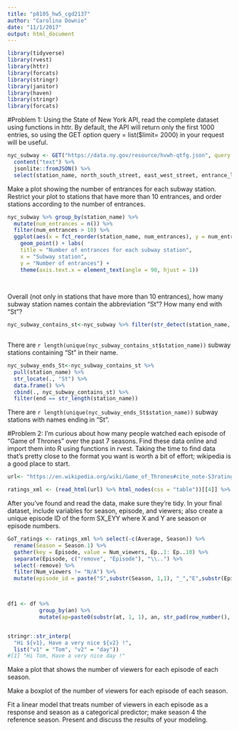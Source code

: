 ```yaml
---
title: "p8105_hw5_cgd2137"
author: "Carolina Downie"
date: "11/1/2017"
output: html_document
---
```


```r
library(tidyverse)
library(rvest)
library(httr)
library(forcats)
library(stringr)
library(janitor)
library(haven)
library(stringr)
library(forcats)
```

#Problem 1: 
Using the State of New York API, read the complete dataset using functions in httr. By default, the API will return only the first 1000 entries, so using the GET option query = list($limit= 2000) in your request will be useful.

```r
nyc_subway <- GET("https://data.ny.gov/resource/hvwh-qtfg.json", query = list("$limit" = 2000)) %>% 
  content("text") %>%
  jsonlite::fromJSON() %>%
  select(station_name, north_south_street, east_west_street, entrance_latitude, entrance_longitude, corner)
```

Make a plot showing the number of entrances for each subway station. Restrict your plot to stations that have more than 10 entrances, and order stations according to the number of entrances.

```r
nyc_subway %>% group_by(station_name) %>%
  mutate(num_entrances = n()) %>%
  filter(num_entrances > 10) %>%
  ggplot(aes(x = fct_reorder(station_name, num_entrances), y = num_entrances)) + 
    geom_point() + labs(
    title = "Number of entrances for each subway station",
    x = "Subway station",
    y = "Number of entrances") +
    theme(axis.text.x = element_text(angle = 90, hjust = 1)) 
  
  

```

Overall (not only in stations that have more than 10 entrances), how many subway station names contain the abbreviation “St”? How many end with “St”?

```r

nyc_subway_contains_st<-nyc_subway %>% filter(str_detect(station_name, "St")) 
  
```

There are `r length(unique(nyc_subway_contains_st$station_name))` subway stations containing "St" in their name. 

```r
nyc_subway_ends_St<-nyc_subway_contains_st %>% 
  pull(station_name) %>% 
  str_locate(., "St") %>% 
  data.frame() %>% 
  cbind(., nyc_subway_contains_st) %>%
  filter(end == str_length(station_name))

```

There are `r length(unique(nyc_subway_ends_St$station_name))` subway stations with names ending in "St". 

#Problem 2:
I’m curious about how many people watched each episode of “Game of Thrones” over the past 7 seasons. Find these data online and import them into R using functions in rvest. Taking the time to find data that’s pretty close to the format you want is worth a bit of effort; wikipedia is a good place to start.



```r
url<- "https://en.wikipedia.org/wiki/Game_of_Thrones#cite_note-S3ratings-277"

ratings_xml <- (read_html(url) %>% html_nodes(css = "table"))[[4]] %>% html_table(header = TRUE) %>% data.frame()

```

After you’ve found and read the data, make sure they’re tidy. In your final dataset, include variables for season, episode, and viewers; also create a unique episode ID of the form SX_EYY where X and Y are season or episode numbers.

```r

GoT_ratings <- ratings_xml %>% select(-c(Average, Season)) %>% 
  rename(Season = Season.1) %>%
  gather(key = Episode, value = Num_viewers, Ep..1: Ep..10) %>%
  separate(Episode, c("remove", "Episode"), "\\..") %>% 
  select(-remove) %>%
  filter(Num_viewers != "N/A") %>%
  mutate(episode_id = paste("S",substr(Season, 1,1), "_","E",substr(Episode, 1, 2))) 



df1 <- df %>%
          group_by(an) %>%
          mutate(ap=paste0(substr(at, 1, 1), an, str_pad(row_number(), 3, pad="0")))


stringr::str_interp(
  "Hi ${v1}, Have a very nice ${v2} !",
  list("v1" = "Tom", "v2" = "day"))
#[1] "Hi Tom, Have a very nice day !"


```




Make a plot that shows the number of viewers for each episode of each season.

Make a boxplot of the number of viewers for each episode of each season.

Fit a linear model that treats number of viewers in each episode as a response and season as a categorical predictor; make season 4 the reference season. Present and discuss the results of your modeling.
